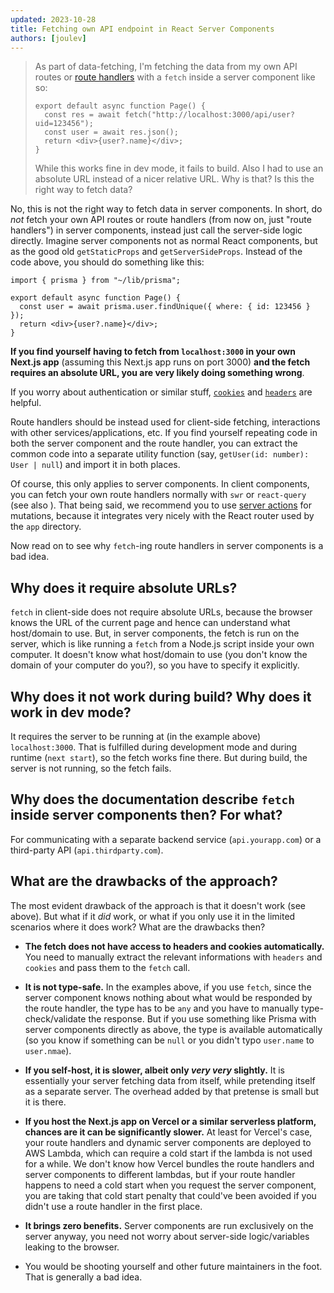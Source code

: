 ```yaml
---
updated: 2023-10-28
title: Fetching own API endpoint in React Server Components
authors: [joulev]
---
```


> As part of data-fetching, I'm fetching the data from my own API routes or [route handlers](https://nextjs.org/docs/app/building-your-application/routing/router-handlers) with a `fetch` inside a server component like so:
>
> ```tsx
> export default async function Page() {
>   const res = await fetch("http://localhost:3000/api/user?uid=123456");
>   const user = await res.json();
>   return <div>{user?.name}</div>;
> }
> ```
>
> While this works fine in dev mode, it fails to build. Also I had to use an absolute URL instead of a nicer relative URL. Why is that? Is this the right way to fetch data?

No, this is not the right way to fetch data in server components. In short, do _not_ fetch your own API routes or route handlers (from now on, just "route handlers") in server components, instead just call the server-side logic directly. Imagine server components not as normal React components, but as the good old `getStaticProps` and `getServerSideProps`. Instead of the code above, you should do something like this:

```tsx
import { prisma } from "~/lib/prisma";

export default async function Page() {
  const user = await prisma.user.findUnique({ where: { id: 123456 } });
  return <div>{user?.name}</div>;
}
```

**If you find yourself having to fetch from `localhost:3000` in your own Next.js app** (assuming this Next.js app runs on port 3000) **and the fetch requires an absolute URL, you are very likely doing something wrong**.

If you worry about authentication or similar stuff, [`cookies`](https://nextjs.org/docs/app/api-reference/functions/cookies) and [`headers`](https://nextjs.org/docs/app/api-reference/functions/headers) are helpful.

Route handlers should be instead used for client-side fetching, interactions with other services/applications, etc. If you find yourself repeating code in both the server component and the route handler, you can extract the common code into a separate utility function (say, `getUser(id: number): User | null`) and import it in both places.

Of course, this only applies to server components. In client components, you can fetch your own route handlers normally with `swr` or `react-query` (see also <Question id="when-client-component-in-app-router" />). That being said, we recommend you to use [server actions](https://nextjs.org/docs/app/building-your-application/data-fetching/forms-and-mutations) for mutations, because it integrates very nicely with the React router used by the `app` directory.

Now read on to see why `fetch`-ing route handlers in server components is a bad idea.

## Why does it require absolute URLs?

`fetch` in client-side does not require absolute URLs, because the browser knows the URL of the current page and hence can understand what host/domain to use. But, in server components, the fetch is run on the server, which is like running a `fetch` from a Node.js script inside your own computer. It doesn't know what host/domain to use (you don't know the domain of your computer do you?), so you have to specify it explicitly.

## Why does it not work during build? Why does it work in dev mode?

It requires the server to be running at (in the example above) `localhost:3000`. That is fulfilled during development mode and during runtime (`next start`), so the fetch works fine there. But during build, the server is not running, so the fetch fails.

## Why does the documentation describe `fetch` inside server components then? For what?

For communicating with a separate backend service (`api.yourapp.com`) or a third-party API (`api.thirdparty.com`).

## What are the drawbacks of the approach?

The most evident drawback of the approach is that it doesn't work (see above). But what if it _did_ work, or what if you only use it in the limited scenarios where it does work? What are the drawbacks then?

- **The fetch does not have access to headers and cookies automatically.** You need to manually extract the relevant informations with `headers` and `cookies` and pass them to the `fetch` call.

- **It is not type-safe.** In the examples above, if you use `fetch`, since the server component knows nothing about what would be responded by the route handler, the type has to be `any` and you have to manually type-check/validate the response. But if you use something like Prisma with server components directly as above, the type is available automatically (so you know if something can be `null` or you didn't typo `user.name` to `user.nmae`).

- **If you self-host, it is slower, albeit only _very very_ slightly.** It is essentially your server fetching data from itself, while pretending itself as a separate server. The overhead added by that pretense is small but it is there.

- **If you host the Next.js app on Vercel or a similar serverless platform, chances are it can be significantly slower.** At least for Vercel's case, your route handlers and dynamic server components are deployed to AWS Lambda, which can require a cold start if the lambda is not used for a while. We don't know how Vercel bundles the route handlers and server components to different lambdas, but if your route handler happens to need a cold start when you request the server component, you are taking that cold start penalty that could've been avoided if you didn't use a route handler in the first place.

- **It brings zero benefits.** Server components are run exclusively on the server anyway, you need not worry about server-side logic/variables leaking to the browser.

- You would be shooting yourself and other future maintainers in the foot. That is generally a bad idea.
